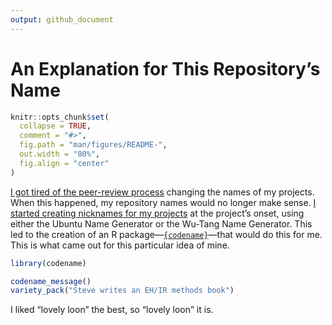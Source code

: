 ```yaml
---
output: github_document
---
```


# An Explanation for This Repository's Name

```r
knitr::opts_chunk$set(
  collapse = TRUE,
  comment = "#>",
  fig.path = "man/figures/README-",
  out.width = "80%",
  fig.align = "center"
)
```

[I got tired of the peer-review process](https://twitter.com/stevenvmiller/status/1229788167223398400) changing the names of my projects. When this happened, my repository names would no longer make sense. [I started creating nicknames for my projects](https://twitter.com/stevenvmiller/status/1229788168049676294) at the project's onset, using either the Ubuntu Name Generator or the Wu-Tang Name Generator. This led to the creation of an R package---[`{codename}`](https://github.com/svmiller/codename)---that would do this for me. This is what came out for this particular idea of mine.

```r
library(codename)

codename_message()
variety_pack("Steve writes an EH/IR methods book")
```

I liked "lovely loon" the best, so "lovely loon" it is.